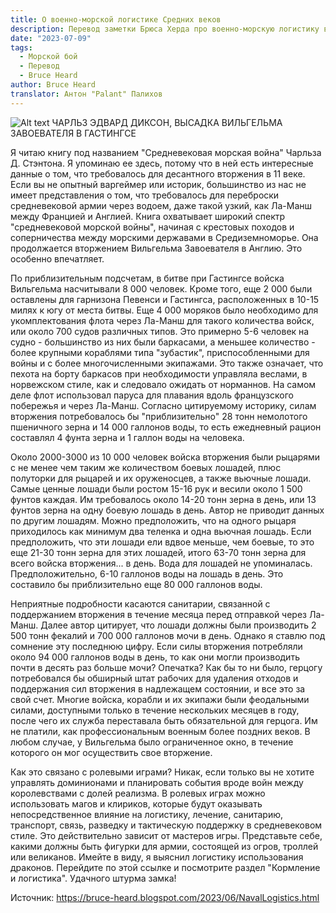 ```yaml
---
title: О военно-морской логистике Средних веков
description: Перевод заметки Брюса Херда про военно-морскую логистику в Средние Века.
date: "2023-07-09"
tags:
  - Морской бой
  - Перевод
  - Bruce Heard
author: Bruce Heard
translator: Антон "Palant" Палихов
---
```


![Alt text](https://blogger.googleusercontent.com/img/b/R29vZ2xl/AVvXsEiBlbBMN6he8g3EcfxT2EKl6KQA2v__rbNy6kf8GsGCQoURliGiGPvbAf_AwJHurDLhGKp-6ts1o7MMcj3lE5x4GL3S8AMtmIIGREYHcpWrfPzYaEB9rbbma1lO9z3w2zXkHIzaSJHf4MBhlIlcfBeGziFy_-1jjnkLruQG4x9g2lW6gELcFDwzlMeQxEPZ/w400-h208/Carlson-NH-SO-21%25201.jpg)
ЧАРЛЬЗ ЭДВАРД ДИКСОН, ВЫСАДКА ВИЛЬГЕЛЬМА ЗАВОЕВАТЕЛЯ В ГАСТИНГСЕ

Я читаю книгу под названием "Средневековая морская война" Чарльза Д. Стэнтона. Я упоминаю ее здесь, потому что в ней есть интересные данные о том, что требовалось для десантного вторжения в 11 веке. Если вы не опытный варгеймер или историк, большинство из нас не имеет представления о том, что требовалось для переброски средневековой армии через водоем, даже такой узкий, как Ла-Манш между Францией и Англией. Книга охватывает широкий спектр "средневековой морской войны", начиная с крестовых походов и соперничества между морскими державами в Средиземноморье. Она продолжается вторжением Вильгельма Завоевателя в Англию. Это особенно впечатляет.

По приблизительным подсчетам, в битве при Гастингсе войска Вильгельма насчитывали 8 000 человек. Кроме того, еще 2 000 были оставлены для гарнизона Певенси и Гастингса, расположенных в 10-15 милях к югу от места битвы. Еще 4 000 моряков было необходимо для укомплектования флота через Ла-Манш для такого количества войск, или около 700 судов различных типов. Это примерно 5-6 человек на судно - большинство из них были баркасами, а меньшее количество - более крупными кораблями типа "зубастик", приспособленными для войны и с более многочисленными экипажами. Это также означает, что пехота на борту баркасов при необходимости управляла веслами, в норвежском стиле, как и следовало ожидать от норманнов. На самом деле флот использовал паруса для плавания вдоль французского побережья и через Ла-Манш. Согласно цитируемому историку, силам вторжения потребовалось бы "приблизительно" 28 тонн немолотого пшеничного зерна и 14 000 галлонов воды, то есть ежедневный рацион составлял 4 фунта зерна и 1 галлон воды на человека.

Около 2000-3000 из 10 000 человек войска вторжения были рыцарями с не менее чем таким же количеством боевых лошадей, плюс полуторки для рыцарей и их оруженосцев, а также вьючные лошади. Самые ценные лошади были ростом 15-16 рук и весили около 1 500 фунтов каждая. Им требовалось около 14-20 тонн зерна в день, или 13 фунтов зерна на одну боевую лошадь в день. Автор не приводит данных по другим лошадям. Можно предположить, что на одного рыцаря приходилось как минимум два теленка и одна вьючная лошадь. Если предположить, что эти лошади ели вдвое меньше, чем боевые, то это еще 21-30 тонн зерна для этих лошадей, итого 63-70 тонн зерна для всего войска вторжения... в день. Вода для лошадей не упоминалась. Предположительно, 6-10 галлонов воды на лошадь в день. Это составило бы приблизительно еще 80 000 галлонов воды.

Неприятные подробности касаются санитарии, связанной с поддержанием вторжения в течение месяца перед отправкой через Ла-Манш. Далее автор цитирует, что лошади должны были производить 2 500 тонн фекалий и 700 000 галлонов мочи в день. Однако я ставлю под сомнение эту последнюю цифру. Если силы вторжения потребляли около 94 000 галлонов воды в день, то как они могли производить почти в десять раз больше мочи? Опечатка? Как бы то ни было, герцогу потребовался бы обширный штат рабочих для удаления отходов и поддержания сил вторжения в надлежащем состоянии, и все это за свой счет. Многие войска, корабли и их экипажи были феодальными силами, доступными только в течение нескольких месяцев в году, после чего их служба переставала быть обязательной для герцога. Им не платили, как профессиональным военным более поздних веков. В любом случае, у Вильгельма было ограниченное окно, в течение которого он мог осуществить свое вторжение.

Как это связано с ролевыми играми? Никак, если только вы не хотите управлять доминионами и планировать события вроде войн между королевствами с долей реализма. В ролевых играх можно использовать магов и клириков, которые будут оказывать непосредственное влияние на логистику, лечение, санитарию, транспорт, связь, разведку и тактическую поддержку в средневековом стиле. Это действительно зависит от мастеров игры. Представьте себе, какими должны быть фигурки для армии, состоящей из огров, троллей или великанов. Имейте в виду, я выяснил логистику использования драконов. Перейдите по этой ссылке и посмотрите раздел "Кормление и логистика". Удачного штурма замка!

Источник: https://bruce-heard.blogspot.com/2023/06/NavalLogistics.html
